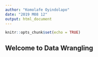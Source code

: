 ```yaml
---
author: "Komolafe Oyindolapo"
date: "2019 M08 12"
output: html_document
---
```


```r
knitr::opts_chunk$set(echo = TRUE)
```

## Welcome to Data Wrangling